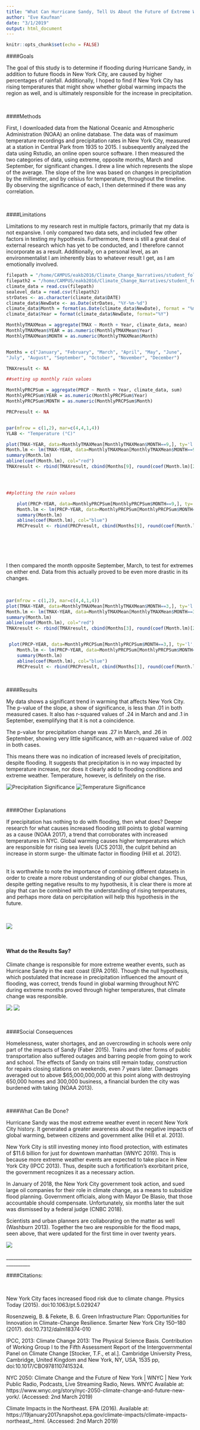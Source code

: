 ```yaml
---
title: "What Can Hurricane Sandy, Tell Us About the Future of Extreme Weather Events In NYC?" 
author: "Eve Kaufman"
date: "3/1/2019"
output: html_document
---
```


```r
knitr::opts_chunk$set(echo = FALSE)


```


####Goals


The goal of this study is to determine if flooding during Hurricane Sandy, in addition to future floods in New York City, are caused by higher percentages of rainfall. Additionally, I hoped to find if New York City has rising temperatures that might show whether global warming impacts the region as well, and is ultimately responsible for the increase in precipitation.



</br>


####Methods

First, I downloaded data from the National Oceanic and Atmospheric Administration (NOAA) an online database. The data was of maximum temperature recordings and precipitation rates in New York City, measured at a station in Central Park from 1935 to 2015. I subsequently analyzed the data using Rstudio, an online open source software. I then measured the two categories of data, using extreme, opposite months, March and September, for significant changes. I drew a line which represents the slope of the average. The slope of the line was based on changes in precipitation by the millimeter, and by celsius for temperature, throughout the timeline. By observing the significance of each, I then determined if there was any correlation.



</br>


####Limitations

Limitations to my research rest in multiple factors, primarily that my data is not expansive. I only compared two data sets, and included few other factors in testing my hypothesis. Furthermore, there is still a great deal of external research which has yet to be conducted, and I therefore cannot incorporate as a result. Additionally, on a personal level, as an environmentalist I am inherently bias to whatever result I get, as I am emotionally involved.

```r

filepath = "/home/CAMPUS/eakb2016/Climate_Change_Narratives/student_folders/Kaufman/1606726.csv"
filepath2 = "/home/CAMPUS/eakb2016/Climate_Change_Narratives/student_folders/Kaufman/1628915.csv"
climate_data = read.csv(filepath)
sealevel_data = read.csv(filepath2)
strDates <- as.character(climate_data$DATE)
climate_data$NewDate <- as.Date(strDates, "%Y-%m-%d")
climate_data$Month = format(as.Date(climate_data$NewDate), format = "%m")
climate_data$Year = format(climate_data$NewDate, format="%Y")

MonthlyTMAXMean = aggregate(TMAX ~ Month + Year, climate_data, mean)
MonthlyTMAXMean$YEAR = as.numeric(MonthlyTMAXMean$Year)
MonthlyTMAXMean$MONTH = as.numeric(MonthlyTMAXMean$Month)


Months = c("January", "February", "March", "April", "May", "June",
"July", "August", "September", "October", "November", "December")

TMAXresult <- NA

##setting up monthly rain values

MonthlyPRCPSum = aggregate(PRCP ~ Month + Year, climate_data, sum)
MonthlyPRCPSum$YEAR = as.numeric(MonthlyPRCPSum$Year)
MonthlyPRCPSum$MONTH = as.numeric(MonthlyPRCPSum$Month)

PRCPresult <- NA



```





```r


par(mfrow = c(1,2), mar=c(4,4,1,4))
YLAB <- "Temperature (°C)"

plot(TMAX~YEAR, data=MonthlyTMAXMean[MonthlyTMAXMean$MONTH==9,], ty='l', las=1, xlim=c(1940, 2015), main=Months[9], xlab="Year", ylab = YLAB)
Month.lm <- lm(TMAX~YEAR, data=MonthlyTMAXMean[MonthlyTMAXMean$MONTH==9,])
summary(Month.lm)
abline(coef(Month.lm), col="red")
TMAXresult <- rbind(TMAXresult, cbind(Months[9], round(coef(Month.lm)[2], 4), round(summary(Month.lm)$coefficients[2,4],4), round(summary(Month.lm)$r.squared, 3)))




##plotting the rain values

    plot(PRCP~YEAR, data=MonthlyPRCPSum[MonthlyPRCPSum$MONTH==9,], ty='l', las=1, xlim=c(1940, 2015), main=Months[9], xlab="Year", ylab="Precipitation (mm)")
    Month.lm <- lm(PRCP~YEAR, data=MonthlyPRCPSum[MonthlyPRCPSum$MONTH==9,] )
    summary(Month.lm)
    abline(coef(Month.lm), col="blue")
    PRCPresult <- rbind(PRCPresult, cbind(Months[9], round(coef(Month.lm)[2], 4), round(summary(Month.lm)$coefficients[2,4],4), round(summary(Month.lm)$r.squared, 3)))

    
    
```


</br>           

I then compared the month opposite September, March, to test for extremes on either end. Data from this actually proved to be even more drastic in its changes.
  
</br>

```r


par(mfrow = c(1,2), mar=c(4,4,1,4))
plot(TMAX~YEAR, data=MonthlyTMAXMean[MonthlyTMAXMean$MONTH==3,], ty='l', las=1, xlim=c(1940, 2015), main=Months[3], xlab="Year", ylab = YLAB)
Month.lm <- lm(TMAX~YEAR, data=MonthlyTMAXMean[MonthlyTMAXMean$MONTH==3,])
summary(Month.lm)
abline(coef(Month.lm), col="red")
TMAXresult <- rbind(TMAXresult, cbind(Months[3], round(coef(Month.lm)[2], 4), round(summary(Month.lm)$coefficients[2,4],4), round(summary(Month.lm)$r.squared, 3)))


 plot(PRCP~YEAR, data=MonthlyPRCPSum[MonthlyPRCPSum$MONTH==3,], ty='l', las=1, xlim=c(1940, 2015), main=Months[3], xlab="Year", ylab="Precipitation (mm)")
    Month.lm <- lm(PRCP~YEAR, data=MonthlyPRCPSum[MonthlyPRCPSum$MONTH==3,] )
    summary(Month.lm)
    abline(coef(Month.lm), col="blue")
    PRCPresult <- rbind(PRCPresult, cbind(Months[3], round(coef(Month.lm)[2], 4), round(summary(Month.lm)$coefficients[2,4],4), round(summary(Month.lm)$r.squared, 3)))


```



</br>

####Results


My data shows a significant trend in warming that affects New York City. The p-value of the slope, a show of significance, is less than .01 in both measured cases. It also has r-squared values of .24 in March and and .1 in September, exemplifying that it is not a coincidence.

The p-value for precipitation change was .27 in March, and .26 in September, showing very little significance, with an r-squared value of .002 in both cases. 

This means there was no indication of increased levels of precipitation, despite flooding. It suggests that precipitation is in no way impacted by temperature increase, nor does it clearly add to flooding conditions and extreme weather. Temperature, however, is definitely on the rise. 


![Precipitation Significance](prcp.png) ![Temperature Significance](temp.png)

</br>






####Other Explanations

If precipitation has nothing to do with flooding, then what does? Deeper research for what causes increased flooding still points to global warming as a cause (NOAA 2017), a trend that corroborates with increased temperatures in NYC. Global warming causes higher temperatures which are responsible for rising sea levels (UCS 2013), the culprit behind an increase in storm surge- the ultimate factor in flooding (Hill et al. 2012). 

 
</br>
It is worthwhile to note the importance of combining different datasets in order to create a more robust understanding of our global changes. Thus, despite getting negative results to my hypothesis, it is clear there is more at play that can be combined with the understanding of rising temperatures, and perhaps more data on percipitation will help this hypothesis in the future.     

</br>



![](infographic.jpg)

</br>

#### What do the Results Say?
Climate change is responsible for more extreme weather events, such as Hurricane Sandy in the east coast (EPA 2016). Though the null hypothesis, which postulated that increase in precipitation influenced the amount of flooding, was correct, trends found in global warming throughout NYC during extreme months proved through higher temperatures, that climate change was responsible. 


![](flood3.jpg) ![](sandy.jpg)


</br>


####Social Consequences

Homelessness, water shortages, and an overcrowding in schools were only part of the impacts of Sandy (Faber 2015). Trains and other forms of public transportation also suffered outages and barring people from going to work and school. The effects of Sandy on trains still remain today, construction for repairs closing stations on weekends, even 7 years later. Damages averaged out to above $65,000,000,000 at this point along with destroying 650,000 homes and 300,000 business, a financial burden the city was burdened with taking (NOAA 2013).

</br>

####What Can Be Done?

Hurricane Sandy was the most extreme weather event in recent New York City history. It generated a greater awareness about the negative impacts of global warming, between citizens and government alike (Hill et al. 2013). 

New York City is still investing money into flood protection, with estimates of $11.6 billion for just for downtown manhattan (WNYC 2019). This is because more extreme weather events are expected to take place in New York City (IPCC 2013). Thus, despite such a fortification’s exorbitant price, the government recognizes it as a necessary action.

In January of 2018, the New York City government took action, and sued large oil companies for their role in climate change, as a means to subsidize flood planning. Government officials, along with Mayor De Blasio, that those accountable should compensate. Unfortunately, six months later the suit was dismissed by a federal judge (CNBC 2018).

Scientists and urban planners are collaborating on the matter as well (Washburn 2013). Together the two are responsible for the flood maps, seen above, that were updated for the first time in over twenty years. 


![](future.png)
</br>
</br>
________________________________________________________________________________________

####Citations:

</br>

New York City faces increased flood risk due to climate change. Physics Today (2015). doi:10.1063/pt.5.029247

Rosenzweig, B. & Fekete, B. 6. Green Infrastructure Plan: Opportunities for Innovation in Climate-Change Resilience. Smarter New York City 150–180 (2017). doi:10.7312/dalm18374-010

IPCC, 2013: Climate Change 2013: The Physical Science Basis. Contribution of Working Group I to the Fifth Assessment Report of the Intergovernmental Panel on Climate Change [Stocker, T.F., et al.]. Cambridge University Press, Cambridge, United Kingdom and New York, NY, USA, 1535 pp, doi:10.1017/CBO9781107415324.

NYC 2050: Climate Change and the Future of New York | WNYC | New York Public Radio, Podcasts, Live Streaming Radio, News. WNYC Available at: https://www.wnyc.org/story/nyc-2050-climate-change-and-future-new-york/. (Accessed: 2nd March 2019)

Climate Impacts in the Northeast. EPA (2016). Available at: https://19january2017snapshot.epa.gov/climate-impacts/climate-impacts-northeast_.html. (Accessed: 2nd March 2019)  

</br>
